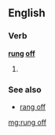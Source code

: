 ==English==

===Verb===
'''[[rung]] [[off]]'''

# {{past participle of|[[ring off]]}}

===See also===
*[[rang off]]

[[mg:rung off]]